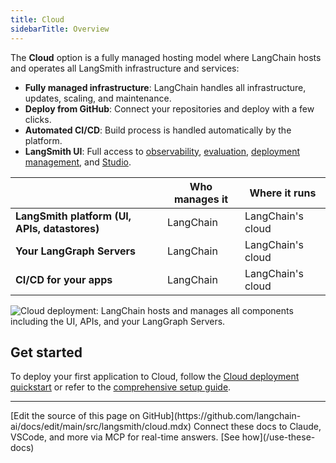 ```yaml
---
title: Cloud
sidebarTitle: Overview
---
```


The **Cloud** option is a fully managed hosting model where LangChain hosts and operates all LangSmith infrastructure and services:

- **Fully managed infrastructure**: LangChain handles all infrastructure, updates, scaling, and maintenance.
- **Deploy from GitHub**: Connect your repositories and deploy with a few clicks.
- **Automated CI/CD**: Build process is handled automatically by the platform.
- **LangSmith UI**: Full access to [observability](/langsmith/observability), [evaluation](/langsmith/evaluation), [deployment management](/langsmith/deployments), and [Studio](/langsmith/studio).

|                   | **Who manages it** | **Where it runs** |
|-------------------|-------------------|-------------------|
| **LangSmith platform (UI, APIs, datastores)** | LangChain | LangChain's cloud |
| **Your LangGraph Servers** | LangChain | LangChain's cloud |
| **CI/CD for your apps** | LangChain | LangChain's cloud |

![Cloud deployment: LangChain hosts and manages all components including the UI, APIs, and your LangGraph Servers.](/langsmith/images/langgraph-cloud-architecture.png)

## Get started

To deploy your first application to Cloud, follow the [Cloud deployment quickstart](/langsmith/deployment-quickstart) or refer to the [comprehensive setup guide](/langsmith/deploy-to-cloud).

---

<Callout icon="pen-to-square" iconType="regular">
    [Edit the source of this page on GitHub](https://github.com/langchain-ai/docs/edit/main/src/langsmith/cloud.mdx)
</Callout>
<Tip icon="terminal" iconType="regular">
    Connect these docs to Claude, VSCode, and more via MCP for    real-time answers. [See how](/use-these-docs)
</Tip>
